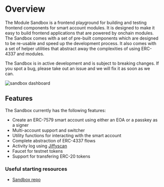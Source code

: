 
# Overview

The Module Sandbox is a frontend playground for building and testing frontend components for smart account modules. It is designed to make it easy to build frontend applications that are powered by onchain modules. The Sandbox comes with a set of pre-built components which are designed to be re-usable and speed up the development process. It also comes with a set of helper utilities that abstract away the complexities of using ERC-4337 and modules.

<Callout type="warning">
  The Sandbox is in active development and is subject to breaking changes. If
  you spot a bug, please take out an issue and we will fix it as soon as we can.
</Callout>

![sandbox dashboard](public/dashboard.png)

## Features

The Sandbox currently has the following features:

- Create an ERC-7579 smart account using either an EOA or a passkey as a signer
- Multi-account support and switcher
- Utility functions for interacting with the smart account
- Complete abstraction of ERC-4337 flows
- Activity log using [Jiffyscan](https://jiffyscan.xyz/)
- Faucet for testnet tokens
- Support for transfering ERC-20 tokens

### Useful starting resources

- [Sandbox repo](https://github.com/rhinestonewtf/sandbox)
